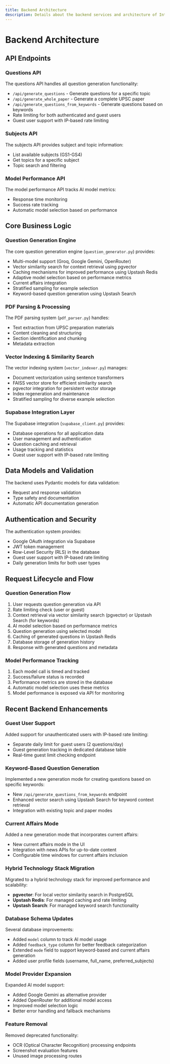 ```yaml
---
title: Backend Architecture
description: Details about the backend services and architecture of IntrepidQ AI
---
```


# Backend Architecture

## API Endpoints

### Questions API
The questions API handles all question generation functionality:
- `/api/generate_questions` - Generate questions for a specific topic
- `/api/generate_whole_paper` - Generate a complete UPSC paper
- `/api/generate_questions_from_keywords` - Generate questions based on keywords
- Rate limiting for both authenticated and guest users
- Guest user support with IP-based rate limiting

### Subjects API
The subjects API provides subject and topic information:
- List available subjects (GS1-GS4)
- Get topics for a specific subject
- Topic search and filtering

### Model Performance API
The model performance API tracks AI model metrics:
- Response time monitoring
- Success rate tracking
- Automatic model selection based on performance

## Core Business Logic

### Question Generation Engine
The core question generation engine (`question_generator.py`) provides:
- Multi-model support (Groq, Google Gemini, OpenRouter)
- Vector similarity search for context retrieval using pgvector
- Caching mechanisms for improved performance using Upstash Redis
- Adaptive model selection based on performance metrics
- Current affairs integration
- Stratified sampling for example selection
- Keyword-based question generation using Upstash Search

### PDF Parsing & Processing
The PDF parsing system (`pdf_parser.py`) handles:
- Text extraction from UPSC preparation materials
- Content cleaning and structuring
- Section identification and chunking
- Metadata extraction

### Vector Indexing & Similarity Search
The vector indexing system (`vector_indexer.py`) manages:
- Document vectorization using sentence transformers
- FAISS vector store for efficient similarity search
- pgvector integration for persistent vector storage
- Index regeneration and maintenance
- Stratified sampling for diverse example selection

### Supabase Integration Layer
The Supabase integration (`supabase_client.py`) provides:
- Database operations for all application data
- User management and authentication
- Question caching and retrieval
- Usage tracking and statistics
- Guest user support with IP-based rate limiting

## Data Models and Validation
The backend uses Pydantic models for data validation:
- Request and response validation
- Type safety and documentation
- Automatic API documentation generation

## Authentication and Security
The authentication system provides:
- Google OAuth integration via Supabase
- JWT token management
- Row-Level Security (RLS) in the database
- Guest user support with IP-based rate limiting
- Daily generation limits for both user types

## Request Lifecycle and Flow

### Question Generation Flow
1. User requests question generation via API
2. Rate limiting check (user or guest)
3. Context retrieval via vector similarity search (pgvector) or Upstash Search (for keywords)
4. AI model selection based on performance metrics
5. Question generation using selected model
6. Caching of generated questions in Upstash Redis
7. Database storage of generation history
8. Response with generated questions and metadata

### Model Performance Tracking
1. Each model call is timed and tracked
2. Success/failure status is recorded
3. Performance metrics are stored in the database
4. Automatic model selection uses these metrics
5. Model performance is exposed via API for monitoring

## Recent Backend Enhancements

### Guest User Support
Added support for unauthenticated users with IP-based rate limiting:
- Separate daily limit for guest users (2 questions/day)
- Guest generation tracking in dedicated database table
- Real-time guest limit checking endpoint

### Keyword-Based Question Generation
Implemented a new generation mode for creating questions based on specific keywords:
- New `/api/generate_questions_from_keywords` endpoint
- Enhanced vector search using Upstash Search for keyword context retrieval
- Integration with existing topic and paper modes

### Current Affairs Mode
Added a new generation mode that incorporates current affairs:
- New current affairs mode in the UI
- Integration with news APIs for up-to-date content
- Configurable time windows for current affairs inclusion

### Hybrid Technology Stack Migration
Migrated to a hybrid technology stack for improved performance and scalability:
- **pgvector**: For local vector similarity search in PostgreSQL
- **Upstash Redis**: For managed caching and rate limiting
- **Upstash Search**: For managed keyword search functionality

### Database Schema Updates
Several database improvements:
- Added `model` column to track AI model usage
- Added `feedback_type` column for better feedback categorization
- Extended `mode` field to support keyword-based and current affairs generation
- Added user profile fields (username, full_name, preferred_subjects)

### Model Provider Expansion
Expanded AI model support:
- Added Google Gemini as alternative provider
- Added OpenRouter for additional model access
- Improved model selection logic
- Better error handling and fallback mechanisms

### Feature Removal
Removed deprecated functionality:
- OCR (Optical Character Recognition) processing endpoints
- Screenshot evaluation features
- Unused image processing routes
